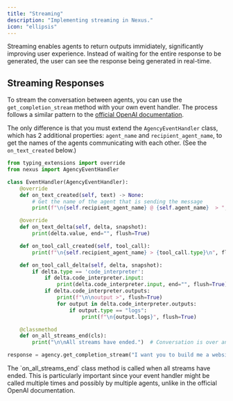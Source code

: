 ```yaml
---
title: "Streaming"
description: "Implementing streaming in Nexus."
icon: "ellipsis"
---
```


Streaming enables agents to return outputs immidiately, significantly improving user experience. Instead of waiting for the entire response to be generated, the user can see the response being generated in real-time.

## Streaming Responses

To stream the conversation between agents, you can use the `get_completion_stream` method with your own event handler. The process follows a similar pattern to the [official OpenAI documentation](https://platform.openai.com/docs/api-reference/assistants-streaming).

The only difference is that you must extend the `AgencyEventHandler` class, which has 2 additional properties: `agent_name` and `recipient_agent_name`, to get the names of the agents communicating with each other. (See the `on_text_created` below.)

```python
from typing_extensions import override
from nexus import AgencyEventHandler

class EventHandler(AgencyEventHandler):
    @override
    def on_text_created(self, text) -> None:
        # Get the name of the agent that is sending the message
        print(f"\n{self.recipient_agent_name} @ {self.agent_name}  > ", end="", flush=True)

    @override
    def on_text_delta(self, delta, snapshot):
        print(delta.value, end="", flush=True)

    def on_tool_call_created(self, tool_call):
        print(f"\n{self.recipient_agent_name} > {tool_call.type}\n", flush=True)

    def on_tool_call_delta(self, delta, snapshot):
        if delta.type == 'code_interpreter':
            if delta.code_interpreter.input:
                print(delta.code_interpreter.input, end="", flush=True)
            if delta.code_interpreter.outputs:
                print(f"\n\noutput >", flush=True)
                for output in delta.code_interpreter.outputs:
                    if output.type == "logs":
                        print(f"\n{output.logs}", flush=True)

    @classmethod
    def on_all_streams_end(cls):
        print("\n\nAll streams have ended.")  # Conversation is over and message is returned to the user.

response = agency.get_completion_stream("I want you to build me a website", event_handler=EventHandler)
```

<Note>
  The `on_all_streams_end` class method is called when all streams have ended. This is particularly important since your
  event handler might be called multiple times and possibly by multiple agents, unlike in the official OpenAI
  documentation.
</Note>
